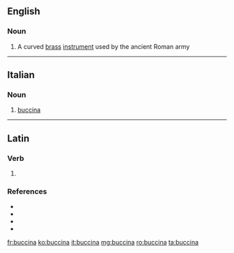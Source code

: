 ==English==

===Noun===
{{wikipedia}}
{{en-noun}}

# {{lb|en|musical instruments}} A curved [[brass]] [[instrument]] used by the ancient Roman army

----

==Italian==

===Noun===
{{it-noun|f}}

# {{lb|it|musical instruments}} [[#English|buccina]]

----

==Latin==

===Verb===
{{la-verb-form|buccinā}}

# {{inflection of|buccinō||2|s|pres|actv|impr|lang=la}}

===References===
* {{R:L&S}}
* {{R:Elementary Lewis}}
* {{R:du Cange}}
* {{R:Gaffiot}}

[[fr:buccina]]
[[ko:buccina]]
[[it:buccina]]
[[mg:buccina]]
[[ro:buccina]]
[[ta:buccina]]